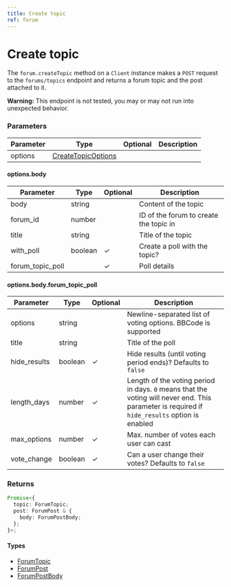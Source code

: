 ```yaml
---
title: Create topic
ref: forum
---
```


# Create topic

The `forum.createTopic` method on a `Client` instance makes a `POST` request to the `forums/topics` endpoint and returns a forum topic and the post attached to it.

**Warning:** This endpoint is not tested, you may or may not run into unexpected behavior.

### Parameters

| Parameter | Type                                                   | Optional | Description |
| --------- | ------------------------------------------------------ | -------- | ----------- |
| options   | [CreateTopicOptions](/references/create-topic-options) |          |             |

#### options.body

| Parameter        | Type    | Optional | Description                            |
| ---------------- | ------- | -------- | -------------------------------------- |
| body             | string  |          | Content of the topic                   |
| forum_id         | number  |          | ID of the forum to create the topic in |
| title            | string  |          | Title of the topic                     |
| with_poll        | boolean | ✓        | Create a poll with the topic?          |
| forum_topic_poll |         | ✓        | Poll details                           |

#### options.body.forum_topic_poll

| Parameter    | Type    | Optional | Description                                                                                                                                   |
| ------------ | ------- | -------- | --------------------------------------------------------------------------------------------------------------------------------------------- |
| options      | string  |          | Newline-separated list of voting options. BBCode is supported                                                                                 |
| title        | string  |          | Title of the poll                                                                                                                             |
| hide_results | boolean | ✓        | Hide results (until voting period ends)? Defaults to `false`                                                                                  |
| length_days  | number  | ✓        | Length of the voting period in days. `0` means that the voting will never end. This parameter is required if `hide_results` option is enabled |
| max_options  | number  | ✓        | Max. number of votes each user can cast                                                                                                       |
| vote_change  | boolean | ✓        | Can a user change their votes? Defaults to `false`                                                                                            |

### Returns

```ts
Promise<{
  topic: ForumTopic;
  post: ForumPost & {
    body: ForumPostBody;
  };
}>;
```

#### Types

- [ForumTopic](/references/forum-topic)
- [ForumPost](/references/forum-post)
- [ForumPostBody](/references/forum-post-body)
